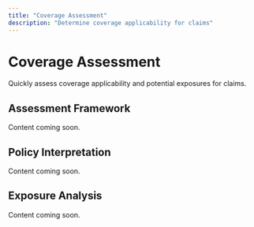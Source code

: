 ```yaml
---
title: "Coverage Assessment"
description: "Determine coverage applicability for claims"
---
```


# Coverage Assessment

Quickly assess coverage applicability and potential exposures for claims.

## Assessment Framework

Content coming soon.

## Policy Interpretation

Content coming soon.

## Exposure Analysis

Content coming soon.